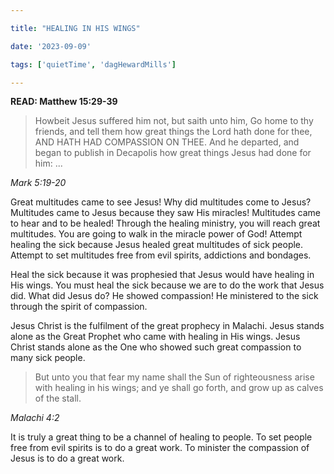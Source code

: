 ```yaml
---

title: "HEALING IN HIS WINGS"

date: '2023-09-09'

tags: ['quietTime', 'dagHewardMills']

---
```


**READ: Matthew 15:29-39**

>Howbeit Jesus suffered him not, but saith unto him, Go home to thy friends, and tell them how great things the Lord hath done for thee, AND HATH HAD COMPASSION ON THEE. And he departed, and began to publish in Decapolis how great things Jesus had done for him: ...

*Mark 5:19-20*

Great multitudes came to see Jesus! Why did multitudes come to Jesus? Multitudes came to Jesus because they saw His miracles! Multitudes came to hear and to be healed! Through the healing ministry, you will reach great multitudes. You are going to walk in the miracle power of God! Attempt healing the sick because Jesus healed great multitudes of sick people. Attempt to set multitudes free from evil spirits, addictions and bondages.

Heal the sick because it was prophesied that Jesus would have healing in His wings. You must heal the sick because we are to do the work that Jesus did. What did Jesus do? He showed compassion! He ministered to the sick through the spirit of compassion.

Jesus Christ is the fulfilment of the great prophecy in Malachi. Jesus stands alone as the Great Prophet who came with healing in His wings. Jesus Christ stands alone as the One who showed such great compassion to many sick people.

>But unto you that fear my name shall the Sun of righteousness arise with healing in his wings; and ye shall go forth, and grow up as calves of the stall.

*Malachi 4:2*

It is truly a great thing to be a channel of healing to people. To set people free from evil spirits is to do a great work. To minister the compassion of Jesus is to do a great work.
